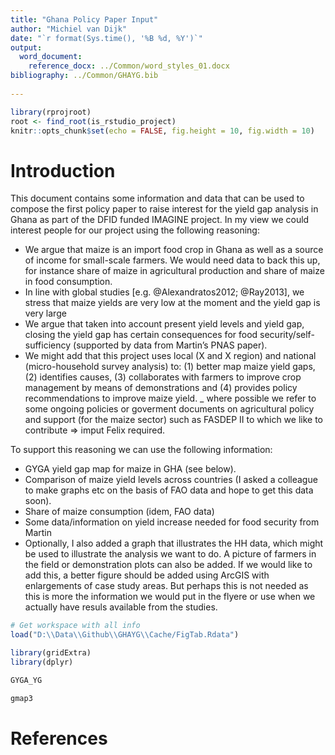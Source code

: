 ```yaml
---
title: "Ghana Policy Paper Input"
author: "Michiel van Dijk"
date: "`r format(Sys.time(), '%B %d, %Y')`"
output: 
  word_document:
    reference_docx: ../Common/word_styles_01.docx
bibliography: ../Common/GHAYG.bib
    
---
```


```r
library(rprojroot)
root <- find_root(is_rstudio_project)
knitr::opts_chunk$set(echo = FALSE, fig.height = 10, fig.width = 10)
```

# Introduction
This document contains some information and data that can be used to compose the first policy paper to raise interest for the yield gap analysis in Ghana as part of the DFID funded IMAGINE project. In my view we could interest people for our project using the following reasoning:

- We argue that maize is an import food crop in Ghana as well as a source of income for small-scale farmers. We would need data to back this up, for instance share of maize in agricultural production and share of maize in food consumption. 
- In line with global studies [e.g. @Alexandratos2012; @Ray2013], we stress that maize yields are very low at the moment  and the yield gap is very large 
- We argue that taken into account present yield levels and yield gap, closing the yield gap has certain consequences for food security/self-sufficiency (supported by data from Martin's PNAS paper).
- We might add that this project uses local (X and X region) and national (micro-household survey analysis) to: (1) better map maize yield gaps, (2) identifies causes, (3) collaborates with farmers to improve crop management by means of demonstrations and (4) provides policy recommendations to improve maize yield.
_ where possible we refer to some ongoing policies or goverment documents on agricultural policy and support (for the maize sector) such as FASDEP II to which we like to contribute => imput Felix required.

To support this reasoning we can use the following information:

- GYGA yield gap map for maize in GHA (see below).
- Comparison of maize yield levels across countries (I asked a colleague to make graphs etc on the basis of FAO data and hope to get this data soon).
- Share of maize consumption (idem, FAO data) 
- Some data/information on yield increase needed for food security from Martin
- Optionally, I also added a graph that illustrates the HH data, which might be used to illustrate the analysis we want to do. A picture of farmers in the field or demonstration plots can also be added. If we would like to add this, a better figure should be added using ArcGIS with enlargements of case study areas. But perhaps this is not needed as this is more the information we would put in the flyere or use when we actually have resuls available from the studies.


```r
# Get workspace with all info
load("D:\\Data\\Github\\GHAYG\\Cache/FigTab.Rdata")

library(gridExtra)
library(dplyr)
```


```r
GYGA_YG
```


```r
gmap3
```

# References

